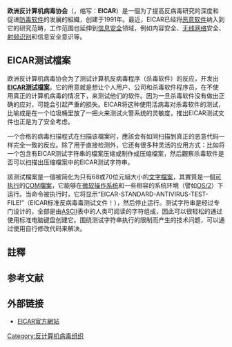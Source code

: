 {{NoteTA|G1=IT}}
'''欧洲反计算机病毒协会'''（{{lang-en|European Institute for Computer Antivirus Research}}，缩写：'''EICAR'''）是一個为了提高反病毒研究的深度和促进[[防毒软件|防毒软件]]的发展的組織，创建于1991年。最近，EICAR已经将[[恶意软件|恶意软件]]纳入到它的研究范畴，工作范围也延伸到[[信息安全|信息安全]]领域，例如内容安全、[[无线网络|无线网络]]安全、[[射频识别|射频识别]]和信息安全意识等。

==EICAR测试檔案==
欧洲反计算机病毒协会为了测试计算机反病毒程序（杀毒软件）的反应，开发出'''[[EICAR测试檔案|EICAR测试檔案]]'''。它的用意就是想让个人用户、公司和杀毒软件程序员，在不使用真正的计算机病毒的情况下，来测试他们的软件。因为一旦杀毒软件没有做出正确的应对，可能会引起严重的损失。EICAR将这种使用活病毒对杀毒软件的测试，比喻成是在一个垃圾桶里放了一把火来测试火警系统的灵敏度，推出EICAR测试文件也正是为了安全考虑。

一个合格的病毒扫描程式在扫描该檔案时，應該会有如同扫描到真正的恶意代码一样完全一致的反应。除了用于直接检测外，它还有很多种灵活的应用方式：比如将一个包含有EICAR测试字符串的檔案压缩或制作成压缩檔案，然后觀察杀毒软件是否可以扫描出压缩檔案中的EICAR测试字符串。

該测试檔案是一個被简化为只有68或70位元組大小的[[文字文件|文字檔案]]，其實質是一個[[執行檔|可执行]]的[[COM檔案|COM檔案]]，它能够在[[微软|微软]][[操作系统|操作系统]]和一些相容的系统环境（譬如[[OS/2|OS/2]]）下运行{{NoteTag|由于[[16进制|16进制]]的限制，在64位元系统上无法运行。}}。当命令被执行时，它将显示“EICAR-STANDARD-ANTIVIRUS-TEST-FILE!”（EICAR标准反病毒毒测试文件！），然后停止运行。测试字符串是经过专门设计的，全部是由[[ASCII|ASCII]]表中的人类可阅读的字符组成，因此可以很轻松的通过使用标准电脑键盘创建它。围绕测试字符串执行的限制而产生的技术问题，可以通过使用自行修改代码来解决。

== 註釋 ==
{{NoteFoot}}

== 参考文献 ==
{{Reflist}}

== 外部链接 ==
* [http://www.eicar.org/ EICAR官方網站] {{Wayback|url=http://www.eicar.org/ |date=20100206095728 }}{{en}}

[[Category:反计算机病毒组织|Category:反计算机病毒组织]]

{{computer-stub}}